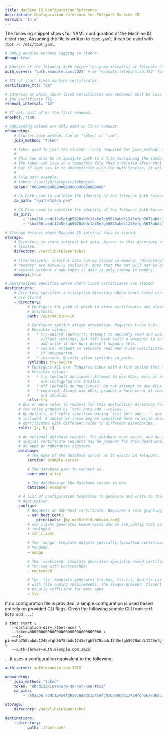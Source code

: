 ```yaml
---
title: Machine ID Configuration Reference
description: Configuration reference for Teleport Machine ID.
version: '14.x'
---
```


The following snippet shows full YAML configuration of the Machine ID client
`tbot`. Assuming the file is written to `tbot.yaml`, it can be used with
`tbot -c /etc/tbot.yaml`.

```yaml
# Debug enables verbose logging to stderr.
debug: true

# Address of the Teleport Auth Server (on-prem installs) or Teleport Cloud tenant.
auth_server: "auth.example.com:3025" # or "example.teleport.sh:443" for Teleport Cloud

# TTL of short-lived machine certificates.
certificate_ttl: "5m"

# Interval at which short-lived certificates are renewed; must be less than
# the certificate TTL.
renewal_interval: "1m"

# If set, quit after the first renewal.
oneshot: true

# Onboarding values are only used on first connect.
onboarding:
    # Cluster join method. Can be "token" or "iam".
    join_method: "token"

    # Token used to join the cluster. (only required for join_method: token)
    #
    # This can also be an absolute path to a file containing the token.
    # The token can live in a temporary file that's deleted after tbot is first launched, 
    # but if tbot has to re-authenticate with the Auth Service, it will fail.
    # 
    # File path example:
    # token: /var/lib/teleport/tokenjoin
    token: "00000000000000000000000000000000"

    # CA Path used to validate the identity of the Teleport Auth Server on first connect.
    ca_path: "/path/to/ca.pem"

    # CA Pins used to validate the identity of the Teleport Auth Server on first connect.
    ca_pins:
        - "sha256:abdc1245efgh5678abdc1245efgh5678abdc1245efgh5678abdc1245efgh5678"
        - "sha256:abdc1245efgh5678abdc1245efgh5678abdc1245efgh5678abdc1245efgh5678"

# Storage defines where Machine ID internal data is stored.
storage:
    # Directory to store internal bot data. Access to this directory should be
    # limited.
    directory: /var/lib/teleport/bot
    
    # Alternatively, internal data can be stored in memory. "directory" and
    # "memory" are mutually exclusive. Note that the bot will not be able to
    # restart without a new token if data is only stored in memory.
    memory: true

# Destinations specifies where short-lived certificates are stored.
destinations:
    # Directory specifies a filesystem directory where short-lived certificates
    # are stored.
    - directory:
          # Configure the path at which to store certificates and other
          # artifacts.
          path: /opt/machine-id

          # Configure symlink attack prevention. Requires Linux 5.6+.
          # Possible values:
          #   * try-secure (default): Attempt to securely read and write certificates
          #     without symlinks, but fall back (with a warning) to insecure read
          #     and write if the host doesn't support this.
          #   * secure: Attempt to securely read and write certificates, with a hard error
          #     if unsupported.
          #   * insecure: Quietly allow symlinks in paths.
          symlinks: try-secure
          # Configure ACL use. Requires Linux with a file system that supports ACLs.
          # Possible values:
          #   * try (default on Linux): Attempt to use ACLs, warn at runtime if ACLs
          #     are configured but invalid.
          #   * off (default on non-Linux): Do not attempt to use ACLs.
          #   * required: Always use ACLs, produce a hard error at runtime if ACLs
          #     are invalid.
          acls: try
      # One or more roles to request for this destination directory from among
      # the roles granted by `tctl bots add --roles=...`
      # By default, all roles specified during `tctl bots add ...` are
      # included. A subset of these may be specified here to write short-lived
      # certificates with different roles to different directories.
      roles: [a, b, c]

      # An optional database request. The database must exist, and no other
      # special certificate requests may be present for this destination, such
      # as apps or Kubernetes clusters.
      database:
          # The name of the database server as it exists in Teleport.
          service: example-server

          # The database user to connect as.
          username: alice

          # The database on the database server to use.
          database: example

      # A list of configuration templates to generate and write to this
      # destination.
      configs:
          # Requests an SSH host certificate. Requires a role granting the `create` verb on `host_cert` resources.
          - ssh_host_cert:
              principals: [my.machineid.domain.com]
          # ssh_client generates known_hosts and an ssh_config that can be
          # included.
          - ssh_client

          # The `mongo` template outputs specially-formatted certificates for
          # MongoDB.
          - mongo

          # The `cockroach` template generates specially-named certificates
          # for use with CockroachDB.
          - cockroach

          # The `tls` template generates tls.key, tls.crt, and tls.cas for apps
          # with file naming requirements. The always-present `tlscert` is
          # usually sufficient for most apps.
          - tls
```

If no configuration file is provided, a simple configuration is used based
entirely on provided CLI flags. Given the following sample CLI from
`tctl bots add ...`:

```code
$ tbot start \
   --destination-dir=./tbot-user \
   --token=00000000000000000000000000000000 \
   --ca-pin=sha256:abdc1245efgh5678abdc1245efgh5678abdc1245efgh5678abdc1245efgh5678 \
   --auth-server=auth.example.com:3025
```

... it uses a configuration equivalent to the following:

```yaml
auth_server: auth.example.com:3025

onboarding:
    join_method: "token"
    token: "abcd123-insecure-do-not-use-this"
    ca_pins:
        - "sha256:abdc1245efgh5678abdc1245efgh5678abdc1245efgh5678abdc1245efgh5678"

storage:
    directory: /var/lib/teleport/bot

destinations:
    - directory:
          path: ./tbot-user
```
